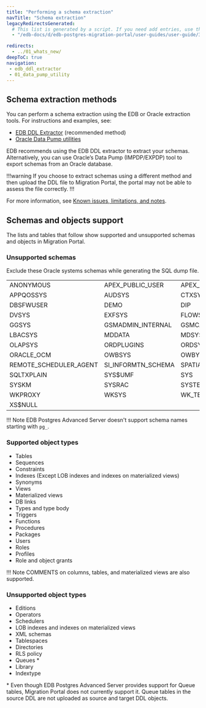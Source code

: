 ```yaml
---
title: "Performing a schema extraction"
navTitle: "Schema extraction"
legacyRedirectsGenerated:
  # This list is generated by a script. If you need add entries, use the `legacyRedirects` key.
  - "/edb-docs/d/edb-postgres-migration-portal/user-guides/user-guide/3.0.1/mp_schema_extraction.html"

redirects:
  - ../01_whats_new/
deepToC: true
navigation:
 - edb_ddl_extractor
 - 01_data_pump_utility
---
```


## Schema extraction methods

You can perform a schema extraction using the EDB or Oracle extraction tools. For instructions and examples, see:

 -  [EDB DDL Extractor](edb_ddl_extractor) (recommended method)
 -  [Oracle Data Pump utilities](01_data_pump_utility/) 

EDB recommends using the EDB DDL extractor to extract your schemas.
Alternatively, you can use Oracle’s Data Pump (IMPDP/EXPDP) tool to export schemas from an Oracle database. 

!!!warning 
   If you choose to extract schemas using a different method and then upload the DDL file to Migration Portal, the portal may not be able to assess the file correctly.
!!!

For more information, see [Known issues, limitations, and notes](/migration_portal/latest/known_issues_notes/). 

## Schemas and objects support

The lists and tables that follow show supported and unsupported schemas and objects in Migration Portal.

### Unsupported schemas

Exclude these Oracle systems schemas while generating the SQL dump file.

|                       |                     |                   |                    |                         |
| :-------------------- | :------------------ | :---------------- | :----------------- | :---------------------- |
| ANONYMOUS	| APEX_PUBLIC_USER	| APEX_030200	| APEX_040000	| APEX_040200	 |
| APPQOSSYS	| AUDSYS	| CTXSYS	| DMSYS	| DBSNMP	 |
| DBSFWUSER	| DEMO	| DIP	| DMSYS	| DVF	 |
| DVSYS	| EXFSYS	| FLOWS_FILES	| FLOWS_020100	| FRANCK	 |
| GGSYS	| GSMADMIN_INTERNAL	| GSMCATUSER	| GSMROOTUSER	| GSMUSER	 |
| LBACSYS	| MDDATA	| MDSYS	| MGMT_VIEW	| OJVMSYS	 |
| OLAPSYS	| ORDPLUGINS	| ORDSYS	| ORDDATA	| OUTLN	 |
| ORACLE_OCM	| OWBSYS	| OWBYSS_AUDIT	| PDBADMIN	| RMAN	 |
| REMOTE_SCHEDULER_AGENT	| SI_INFORMTN_SCHEMA	| SPATIAL_CSW_ADMIN_USR	| SPATIAL_WFS_ADMIN_USR	| SQLTXADMIN	 |
| SQLTXPLAIN	| SYS$UMF	| SYS	| SYSBACKUP	| SYSDG	 |
| SYSKM	| SYSRAC	| SYSTEM	| SYSMAN	| TSMSYS	 |
| WKPROXY	| WKSYS	| WK_TEST	| WMSYS	| XDB	 |
| XS$NULL	| 				 |	

!!! Note
    EDB Postgres Advanced Server doesn't support schema names starting with `pg_`.

### Supported object types

-   Tables
-   Sequences
-   Constraints
-   Indexes (Except LOB indexes and indexes on materialized views)
-   Synonyms
-   Views
-   Materialized views
-   DB links
-   Types and type body
-   Triggers
-   Functions
-   Procedures
-   Packages
-   Users
-   Roles
-   Profiles
-   Role and object grants

!!! Note
    COMMENTS on columns, tables, and materialized views are also supported.

### Unsupported object types

-   Editions
-   Operators
-   Schedulers
-   LOB indexes and indexes on materialized views
-   XML schemas
-   Tablespaces
-   Directories
-   RLS policy
-   Queues *
-   Library
-   Indextype

\* Even though EDB Postgres Advanced Server provides support for Queue tables, Migration Portal does not currently support it. Queue tables in the source DDL are not uploaded as source and target DDL objects.    

